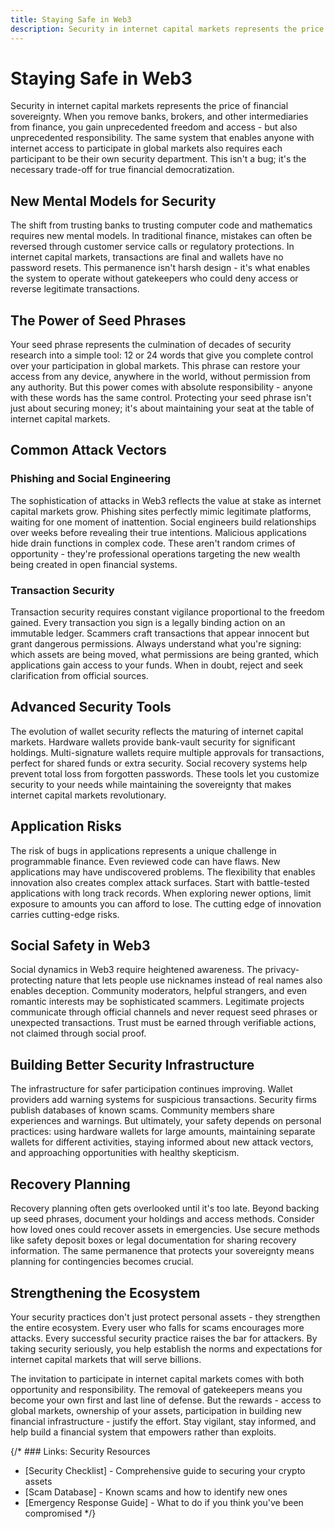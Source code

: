 ```yaml
---
title: Staying Safe in Web3
description: Security in internet capital markets represents the price of financial sovereignty - the necessary trade-off for true financial democratization through personal responsibility.
---
```


# Staying Safe in Web3

Security in internet capital markets represents the price of financial sovereignty. When you remove banks, brokers, and other intermediaries from finance, you gain unprecedented freedom and access - but also unprecedented responsibility. The same system that enables anyone with internet access to participate in global markets also requires each participant to be their own security department. This isn't a bug; it's the necessary trade-off for true financial democratization.

## New Mental Models for Security

The shift from trusting banks to trusting computer code and mathematics requires new mental models. In traditional finance, mistakes can often be reversed through customer service calls or regulatory protections. In internet capital markets, transactions are final and wallets have no password resets. This permanence isn't harsh design - it's what enables the system to operate without gatekeepers who could deny access or reverse legitimate transactions.

## The Power of Seed Phrases

Your seed phrase represents the culmination of decades of security research into a simple tool: 12 or 24 words that give you complete control over your participation in global markets. This phrase can restore your access from any device, anywhere in the world, without permission from any authority. But this power comes with absolute responsibility - anyone with these words has the same control. Protecting your seed phrase isn't just about securing money; it's about maintaining your seat at the table of internet capital markets.

## Common Attack Vectors

### Phishing and Social Engineering

The sophistication of attacks in Web3 reflects the value at stake as internet capital markets grow. Phishing sites perfectly mimic legitimate platforms, waiting for one moment of inattention. Social engineers build relationships over weeks before revealing their true intentions. Malicious applications hide drain functions in complex code. These aren't random crimes of opportunity - they're professional operations targeting the new wealth being created in open financial systems.

### Transaction Security

Transaction security requires constant vigilance proportional to the freedom gained. Every transaction you sign is a legally binding action on an immutable ledger. Scammers craft transactions that appear innocent but grant dangerous permissions. Always understand what you're signing: which assets are being moved, what permissions are being granted, which applications gain access to your funds. When in doubt, reject and seek clarification from official sources.

## Advanced Security Tools

The evolution of wallet security reflects the maturing of internet capital markets. Hardware wallets provide bank-vault security for significant holdings. Multi-signature wallets require multiple approvals for transactions, perfect for shared funds or extra security. Social recovery systems help prevent total loss from forgotten passwords. These tools let you customize security to your needs while maintaining the sovereignty that makes internet capital markets revolutionary.

## Application Risks

The risk of bugs in applications represents a unique challenge in programmable finance. Even reviewed code can have flaws. New applications may have undiscovered problems. The flexibility that enables innovation also creates complex attack surfaces. Start with battle-tested applications with long track records. When exploring newer options, limit exposure to amounts you can afford to lose. The cutting edge of innovation carries cutting-edge risks.

## Social Safety in Web3

Social dynamics in Web3 require heightened awareness. The privacy-protecting nature that lets people use nicknames instead of real names also enables deception. Community moderators, helpful strangers, and even romantic interests may be sophisticated scammers. Legitimate projects communicate through official channels and never request seed phrases or unexpected transactions. Trust must be earned through verifiable actions, not claimed through social proof.

## Building Better Security Infrastructure

The infrastructure for safer participation continues improving. Wallet providers add warning systems for suspicious transactions. Security firms publish databases of known scams. Community members share experiences and warnings. But ultimately, your safety depends on personal practices: using hardware wallets for large amounts, maintaining separate wallets for different activities, staying informed about new attack vectors, and approaching opportunities with healthy skepticism.

## Recovery Planning

Recovery planning often gets overlooked until it's too late. Beyond backing up seed phrases, document your holdings and access methods. Consider how loved ones could recover assets in emergencies. Use secure methods like safety deposit boxes or legal documentation for sharing recovery information. The same permanence that protects your sovereignty means planning for contingencies becomes crucial.

## Strengthening the Ecosystem

Your security practices don't just protect personal assets - they strengthen the entire ecosystem. Every user who falls for scams encourages more attacks. Every successful security practice raises the bar for attackers. By taking security seriously, you help establish the norms and expectations for internet capital markets that will serve billions.

The invitation to participate in internet capital markets comes with both opportunity and responsibility. The removal of gatekeepers means you become your own first and last line of defense. But the rewards - access to global markets, ownership of your assets, participation in building new financial infrastructure - justify the effort. Stay vigilant, stay informed, and help build a financial system that empowers rather than exploits.

{/* ### Links: Security Resources
- [Security Checklist] - Comprehensive guide to securing your crypto assets
- [Scam Database] - Known scams and how to identify new ones
- [Emergency Response Guide] - What to do if you think you've been compromised */}